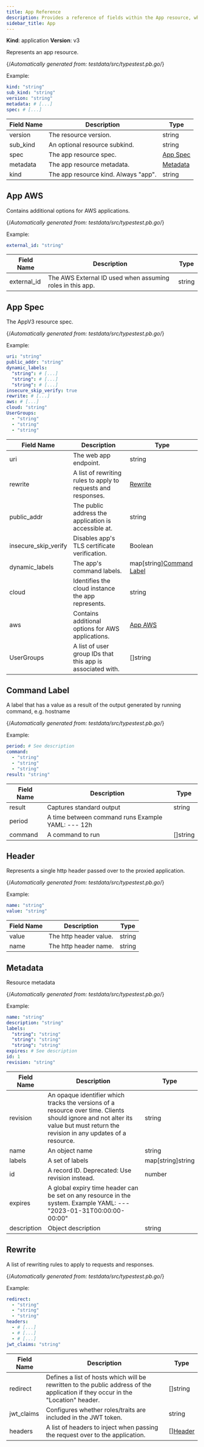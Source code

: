 ```yaml
---
title: App Reference
description: Provides a reference of fields within the App resource, which you can manage with tctl.
sidebar_title: App
---
```


**Kind**: application
**Version**: v3

Represents an app resource.

{/*Automatically generated from: testdata/src/typestest.pb.go*/}

Example:

```yaml
kind: "string"
sub_kind: "string"
version: "string"
metadata: # [...]
spec: # [...]
```
|Field Name|Description|Type|
|---|---|---|
|version|The resource version.|string|
|sub_kind|An optional resource subkind.|string|
|spec|The app resource spec.|[App Spec](#app-spec)|
|metadata|The app resource metadata.|[Metadata](#metadata)|
|kind|The app resource kind. Always "app".|string|

## App AWS

Contains additional options for AWS applications.

{/*Automatically generated from: testdata/src/typestest.pb.go*/}

Example:

```yaml
external_id: "string"
```

|Field Name|Description|Type|
|---|---|---|
|external_id|The AWS External ID used when assuming roles in this app.|string|

## App Spec

The AppV3 resource spec.

{/*Automatically generated from: testdata/src/typestest.pb.go*/}

Example:

```yaml
uri: "string"
public_addr: "string"
dynamic_labels: 
  "string": # [...]
  "string": # [...]
  "string": # [...]
insecure_skip_verify: true
rewrite: # [...]
aws: # [...]
cloud: "string"
UserGroups: 
  - "string"
  - "string"
  - "string"
```

|Field Name|Description|Type|
|---|---|---|
|uri|The web app endpoint.|string|
|rewrite|A list of rewriting rules to apply to requests and responses.|[Rewrite](#rewrite)|
|public_addr|The public address the application is accessible at.|string|
|insecure_skip_verify|Disables app's TLS certificate verification.|Boolean|
|dynamic_labels|The app's command labels.|map[string][Command Label](#command-label)|
|cloud|Identifies the cloud instance the app represents.|string|
|aws|Contains additional options for AWS applications.|[App AWS](#app-aws)|
|UserGroups|A list of user group IDs that this app is associated with.|[]string|

## Command Label

A label that has a value as a result of the output generated by running command, e.g. hostname

{/*Automatically generated from: testdata/src/typestest.pb.go*/}

Example:

```yaml
period: # See description
command: 
  - "string"
  - "string"
  - "string"
result: "string"
```

|Field Name|Description|Type|
|---|---|---|
|result|Captures standard output|string|
|period|A time between command runs Example YAML: --- 12h||
|command|A command to run|[]string|

## Header

Represents a single http header passed over to the proxied application.

{/*Automatically generated from: testdata/src/typestest.pb.go*/}

Example:

```yaml
name: "string"
value: "string"
```

|Field Name|Description|Type|
|---|---|---|
|value|The http header value.|string|
|name|The http header name.|string|

## Metadata

Resource metadata

{/*Automatically generated from: testdata/src/typestest.pb.go*/}

Example:

```yaml
name: "string"
description: "string"
labels: 
  "string": "string"
  "string": "string"
  "string": "string"
expires: # See description
id: 1
revision: "string"
```

|Field Name|Description|Type|
|---|---|---|
|revision|An opaque identifier which tracks the versions of a resource over time. Clients should ignore and not alter its value but must return the revision in any updates of a resource.|string|
|name|An object name|string|
|labels|A set of labels|map[string]string|
|id|A record ID. Deprecated: Use revision instead.|number|
|expires|A global expiry time header can be set on any resource in the system. Example YAML: --- "2023-01-31T00:00:00-00:00"||
|description|Object description|string|

## Rewrite

A list of rewriting rules to apply to requests and responses.

{/*Automatically generated from: testdata/src/typestest.pb.go*/}

Example:

```yaml
redirect: 
  - "string"
  - "string"
  - "string"
headers: 
  - # [...]
  - # [...]
  - # [...]
jwt_claims: "string"
```

|Field Name|Description|Type|
|---|---|---|
|redirect|Defines a list of hosts which will be rewritten to the public address of the application if they occur in the "Location" header.|[]string|
|jwt_claims|Configures whether roles/traits are included in the JWT token.|string|
|headers|A list of headers to inject when passing the request over to the application.|[][Header](#header)|

